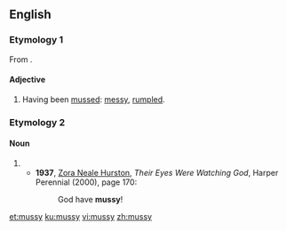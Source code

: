 ==English==

===Etymology 1===
From {{suffix|muss|y|lang=en}}.

====Adjective====
{{en-adj}}

# Having been [[muss]]ed: [[messy]], [[rumple]]d.

===Etymology 2===

====Noun====
{{en-noun|~|mussies}}

# {{eye dialect of|mercy|from=African American Vernacular English|lang=en}}
#* '''1937''', [[w:Zora Neale Hurston|Zora Neale Hurston]], ''Their Eyes Were Watching God'', Harper Perennial (2000), page 170:
#*: God have '''mussy'''!

[[et:mussy]]
[[ku:mussy]]
[[vi:mussy]]
[[zh:mussy]]